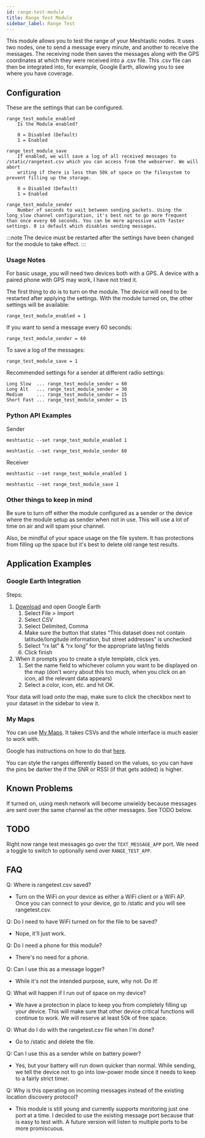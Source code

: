 ```yaml
---
id: range-test-module
title: Range Test Module
sidebar_label: Range Test
---
```


This module allows you to test the range of your Meshtastic nodes. It uses two nodes, one to send a message every minute, and another to receive the messages. The receiving node then saves the messages along with the GPS coordinates at which they were received into a .csv file. This .csv file can then be integrated into, for example, Google Earth, allowing you to see where you have coverage.

## Configuration

These are the settings that can be configured.

    range_test_module_enabled
        Is the Module enabled?

        0 = Disabled (Default)
        1 = Enabled

    range_test_module_save
        If enabled, we will save a log of all received messages to /static/rangetest.csv which you can access from the webserver. We will abort
        writing if there is less than 50k of space on the filesystem to prevent filling up the storage.

        0 = Disabled (Default)
        1 = Enabled

    range_test_module_sender
        Number of seconds to wait between sending packets. Using the long_slow channel configuration, it's best not to go more frequent than once every 60 seconds. You can be more agressive with faster settings. 0 is default which disables sending messages.

:::note
The device must be restarted after the settings have been changed for the module to take effect.
:::

### Usage Notes

For basic usage, you will need two devices both with a GPS. A device with a paired phone with GPS may work, I have not tried it.

The first thing to do is to turn on the module. The device will need to be restarted after applying the settings. With the module turned on, the other settings will be available:

    range_test_module_enabled = 1

If you want to send a message every 60 seconds:

    range_test_module_sender = 60

To save a log of the messages:

    range_test_module_save = 1

Recommended settings for a sender at different radio settings:

    Long Slow  ... range_test_module_sender = 60
    Long Alt   ... range_test_module_sender = 30
    Medium     ... range_test_module_sender = 15
    Short Fast ... range_test_module_sender = 15

### Python API Examples

Sender

`meshtastic --set range_test_module_enabled 1`

`meshtastic --set range_test_module_sender 60`

Receiver

`meshtastic --set range_test_module_enabled 1`

`meshtastic --set range_test_module_save 1`

### Other things to keep in mind

Be sure to turn off either the module configured as a sender or the device where the module setup as sender when not in use. This will use a lot of time on air and will spam your channel.

Also, be mindful of your space usage on the file system. It has protections from filling up the space but it's best to delete old range test results.

## Application Examples

### Google Earth Integration

Steps:

1. [Download](https://www.google.com/earth/versions/#download-pro) and open Google Earth
   1. Select File > Import
   2. Select CSV
   3. Select Delimited, Comma
   4. Make sure the button that states “This dataset does not contain latitude/longitude information, but street addresses” is unchecked
   5. Select “rx lat” & “rx long” for the appropriate lat/lng fields
   6. Click finish
2. When it prompts you to create a style template, click yes.
   1. Set the name field to whichever column you want to be displayed on the map (don’t worry about this too much, when you click on an icon, all the relevant data appears)
   2. Select a color, icon, etc. and hit OK.

Your data will load onto the map, make sure to click the checkbox next to your dataset in the sidebar to view it.

### My Maps

You can use [My Maps](http://mymaps.google.com). It takes CSVs and the whole interface is much easier to work with.

Google has instructions on how to do that [here](https://support.google.com/mymaps/answer/3024836?co=GENIE.Platform%3DDesktop&hl=en#zippy=%2Cstep-prepare-your-info%2Cstep-import-info-into-the-map).

You can style the ranges differently based on the values, so you can have the pins be darker the if the SNR or RSSI (if that gets added) is higher.

## Known Problems

If turned on, using mesh network will become unwieldy because messages are sent over the same channel as the other messages. See TODO below.

## TODO

Right now range test messages go over the `TEXT_MESSAGE_APP` port. We need a toggle to switch to optionally send over `RANGE_TEST_APP`.

## FAQ

Q: Where is rangetest.csv saved?

- Turn on the WiFi on your device as either a WiFi client or a WiFi AP. Once you can connect to your device, go to /static and you will see rangetest.csv.

Q: Do I need to have WiFi turned on for the file to be saved?

- Nope, it'll just work.

Q: Do I need a phone for this module?

- There's no need for a phone.

Q: Can I use this as a message logger?

- While it's not the intended purpose, sure, why not. Do it!

Q: What will happen if I run out of space on my device?

- We have a protection in place to keep you from completely filling up your device. This will make sure that other device critical functions will continue to work. We will reserve at least 50k of free space.

Q: What do I do with the rangetest.csv file when I'm done?

- Go to /static and delete the file.

Q: Can I use this as a sender while on battery power?

- Yes, but your battery will run down quicker than normal. While sending, we tell the device not to go into low-power mode since it needs to keep to a fairly strict timer.

Q: Why is this operating on incoming messages instead of the existing location discovery protocol?

- This module is still young and currently supports monitoring just one port at a time. I decided to use the existing message port because that is easy to test with. A future version will listen to multiple ports to be more promiscuous.
